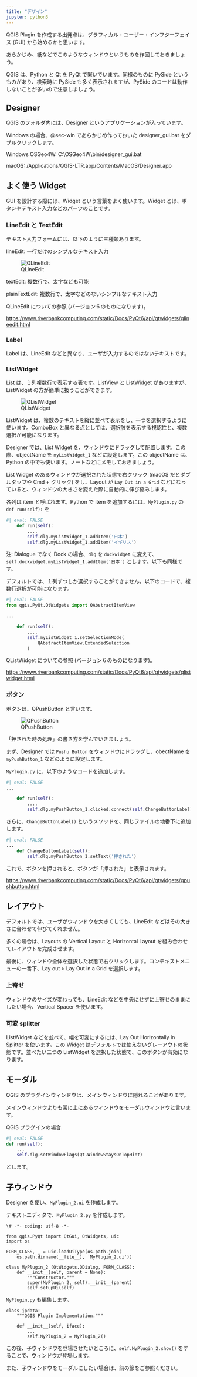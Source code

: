 ```yaml
---
title: "デザイン"
jupyter: python3
---
```


QGIS Plugin を作成する出発点は、グラフィカル・ユーザー・インフターフェイス (GUI) から始めるかと思います。

あらかじめ、紙などでこのようなウィンドウというものを作図しておきましょう。

QGIS は、Python と Qt を PyQt で繋いでいます。同様のものに PySide というものがあり、検索時に PySide も多く表示されますが、PySide のコードは動作しないことが多いので注意しましょう。

## Designer

QGIS のフォルダ内には、Designer というアプリケーションが入っています。

Windows の場合、@sec-win であらかじめ作っておいた designer_gui.bat をダブルクリックします。

Windows OSGeo4W: C:\\OSGeo4W\\bin\\designer_gui.bat

macOS: /Applications/QGIS-LTR.app/Contents/MacOS/Designer.app

## よく使う Widget

GUI を設計する際には、Widget という言葉をよく使います。Widget とは、ボタンやテキスト入力などのパーツのことです。

### LineEdit と TextEdit

テキスト入力フォームには、以下のように三種類あります。

lineEdit: 一行だけのシンプルなテキスト入力

![QLineEdit](img/windows-lineedit.png)

textEdit: 複数行で、太字なども可能

plainTextEdit: 複数行で、太字などのないシンプルなテキスト入力

QLineEdit についての参照 (バージョン６のものになります)。

[https://www.riverbankcomputing.com/static/Docs/PyQt6/api/qtwidgets/qlineedit.html](https://www.riverbankcomputing.com/static/Docs/PyQt6/api/qtwidgets/qlineedit.html)

### Label

Label は、LineEdit などと異なり、ユーザが入力するのではないテキストです。

### ListWidget

List は、１列複数行で表示する表です。ListView と ListWidget がありますが、ListWidget の方が簡単に扱うことができます。

![QListWidget](img/windows-listview.png)

ListWidget は、複数のテキストを縦に並べて表示をし、一つを選択するように使います。ComboBox と異なる点としては、選択肢を表示する視認性と、複数選択が可能になります。

Designer では、List Widget を、ウィンドウにドラッグして配置します。この際、objectName を `myListWidget_1` などに設定します。この objectName は、 Python の中でも使います。ノートなどにメモしておきましょう。

List Widget のあるウィンドウが選択された状態で右クリック (macOS だとダブルタップや Cmd + クリック) をし、Layout が `Lay Out in a Grid` などになっていると、ウィンドウの大きさを変えた際に自動的に伸び縮みします。

各列は item と呼ばれます。Python で item を追加するには、`MyPlugin.py` の `def run(self):` を


```python
#| eval: FALSE
    def run(self):
        ....
        self.dlg.myListWidget_1.addItem('日本')
        self.dlg.myListWidget_1.addItem('イギリス')

```

注: Dialogue でなく Dock の場合、`dlg` を `dockwidget`  に変えて、`self.dockwidget.myListWidget_1.addItem('日本')` とします。以下も同様です。

デフォルトでは、１列ずつしか選択することができません。以下のコードで、複数行選択が可能になります。

```python
#| eval: FALSE
from qgis.PyQt.QtWidgets import QAbstractItemView

...

    def run(self):
        ....
        self.myListWidget_1.setSelectionMode(
            QAbstractItemView.ExtendedSelection
        )
```

QListWidget についての参照 (バージョン６のものになります)。

[https://www.riverbankcomputing.com/static/Docs/PyQt6/api/qtwidgets/qlistwidget.html](https://www.riverbankcomputing.com/static/Docs/PyQt6/api/qtwidgets/qlistwidget.html)

### ボタン

ボタンは、QPushButton と言います。

![QPushButton](img/windows-pushbutton.png)

「押された時の処理」の書き方を学んでいきましょう。

まず、Designer では `Pushu Button` をウィンドウにドラッグし、obectName を `myPushButton_1` などのように設定します。

`MyPlugin.py` に、以下のようなコードを追加します。

```python
#| eval: FALSE
...

    def run(self):
        ....
        self.dlg.myPushButton_1.clicked.connect(self.ChangeButtonLabel)
```

さらに、`ChangeButtonLabel()` というメソッドを、同じファイルの地番下に追加します。

```python
#| eval: FALSE
...
    def ChangeButtonLabel(self):
        self.dlg.myPushButton_1.setText('押された')
```

これで、ボタンを押されると、ボタンが「押された」と表示されます。

[https://www.riverbankcomputing.com/static/Docs/PyQt6/api/qtwidgets/qpushbutton.html](https://www.riverbankcomputing.com/static/Docs/PyQt6/api/qtwidgets/qpushbutton.html)

## レイアウト

デフォルトでは、ユーザがウィンドウを大きくしても、LineEdit などはその大きさに合わせて伸びてくれません。

多くの場合は、Layouts の Vertical Layout と Horizontal Layout を組み合わせてレイアウトを完成させます。

最後に、ウィンドウ全体を選択した状態で右クリックします。コンテキストメニューの一番下、Lay out > Lay Out in a Grid を選択します。

### 上寄せ

ウィンドウのサイズが変わっても、LineEdit などを中央にせずに上寄せのままにしたい場合、Vertical Spacer を使います。

### 可変 splitter

ListWidget などを並べて、幅を可変にするには、Lay Out Horizontally in Splitter を使います。この Widget はデフォルトでは使えないグレーアウトの状態です。並べたい二つの ListWidget を選択した状態で、このボタンが有効になります。

## モーダル

QGIS のプラグインウィンドウは、メインウィンドウに隠れることがあります。

メインウィンドウよりも常に上にあるウィンドウをモーダルウィンドウと言います。

QGIS プラグインの場合

```python
#| eval: FALSE
def run(self):
    ...
    self.dlg.setWindowFlags(Qt.WindowStaysOnTopHint)
```

とします。

## 子ウィンドウ

Designer を使い、`MyPlugin_2.ui` を作成します。

テキストエディタで、`MyPlugin_2.py` を作成します。

```
\# -*- coding: utf-8 -*-

from qgis.PyQt import QtGui, QtWidgets, uic
import os

FORM_CLASS, _ = uic.loadUiType(os.path.join(
    os.path.dirname(__file__), 'MyPlugin_2.ui'))

class MyPlugin_2 (QtWidgets.QDialog, FORM_CLASS):
    def __init__(self, parent = None):
        """Constructor."""
        super(MyPlugin_2, self).__init__(parent)
        self.setupUi(self)
```

`MyPlugin.py` も編集します。

```
class jpdata:
    """QGIS Plugin Implementation."""

    def __init__(self, iface):
        ...
        self.MyPlugin_2 = MyPlugin_2()
```

この後、子ウィンドウを登場させたいところに、`self.MyPlugin_2.show()` をすることで、ウィンドウが登場します。

また、子ウィンドウをモーダルにしたい場合は、前の節をご参照ください。
